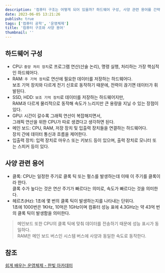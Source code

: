```yaml
---
description: '컴퓨터 구조는 어떻게 되어 있을까? 하드웨어 구성, 사양 관련 용어를 간략하게 알아보자!'
date: 2023-06-05 13:21:26
publish: true
tags: ['컴퓨터 공학', '운영체제']
title: '컴퓨터 구조와 사양 용어'
thumbnail: ''
---
```


## 하드웨어 구성

- CPU: `중앙 처리 장치`로 프로그램 연산(산술 논리), 명령 실행, 처리하는 가장 핵심적인 하드웨어다.
- RAM: `주 기억 장치`로 연산에 필요한 데이터를 저장하는 하드웨어다.  
  보조 기억 장치와 다르게 전기 신호로 동작하기 때문에, 전력이 끊기면 데이터가 휘발된다.
- SSD, HDD: `보조 기억 장치`로 데이터를 저장하는 하드웨어지만,  
  RAM과 다르게 물리적으로 동작해 속도가 느리지만 큰 용량을 지닐 수 있는 장점이 있다.
- GPU: 시간이 갈수록 그래픽 연산이 복잡해지면서,  
  그래픽 연산을 위한 CPU가 따로 생겼다고 생각하면 된다.
- 메인 보드: CPU, RAM, 저장 장치 및 입출력 장치들을 연결하는 하드웨어다.  
  장치 간에 데이터 통신과 흐름을 제어한다.
- 입출력 장치: 입력 장치로 마우스 또는 키보드 등이 있으며, 출력 장치로 모니터 또는 스피커 등이 있다.

<Space />

## 사양 관련 용어

- 클록: CPU는 일정한 주기로 클록 틱 또는 펄스를 발생하는데 이때 이 주기를 클록이라 한다.  
  클록 수가 높다는 것은 연산 주기가 빠르다는 의미로, 속도가 빠르다는 것을 의미한다.
- 헤르츠(Hz): 1초에 몇 번의 클록 틱이 발생하는지를 나타내는 단위다.  
  1초에 1000번은 1KHz, 10억은 1GHz이며 컴퓨터 성능 표에 4.3GHz는 약 43억 번의 클록 틱이 발생함을 의미한다.

> 메인보드 또한 CPU의 클록 틱에 맞춰 데이터를 전송하기 때문에 성능 표시가 동일하다.  
> RAM은 메인 보드 버스인 시스템 버스에 사양과 동일한 속도로 동작한다.

<Space />

## 참조

[쉽게 배우는 운영체제 - 한빛 아카데미](https://product.kyobobook.co.kr/detail/S000001743685)
